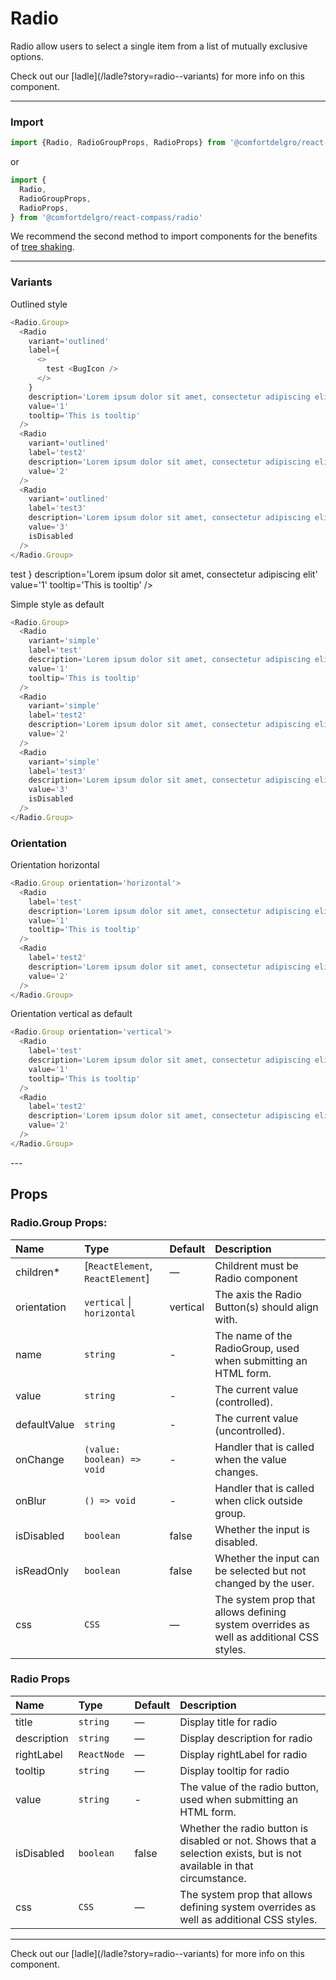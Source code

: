 
# Radio

Radio allow users to select a single item from a list of mutually exclusive options.

<Callout>
  Check out our [ladle](/ladle?story=radio--variants) for more info on this
  component.
</Callout>

---

### Import

```js
import {Radio, RadioGroupProps, RadioProps} from '@comfortdelgro/react-compass'
```

or

```js
import {
  Radio,
  RadioGroupProps,
  RadioProps,
} from '@comfortdelgro/react-compass/radio'
```

We recommend the second method to import components for the benefits of [tree shaking](https://developer.mozilla.org/en-US/docs/Glossary/Tree_shaking).

---

### Variants

Outlined style

```js
<Radio.Group>
  <Radio
    variant='outlined'
    label={
      <>
        test <BugIcon />
      </>
    }
    description='Lorem ipsum dolor sit amet, consectetur adipiscing elit'
    value='1'
    tooltip='This is tooltip'
  />
  <Radio
    variant='outlined'
    label='test2'
    description='Lorem ipsum dolor sit amet, consectetur adipiscing elit'
    value='2'
  />
  <Radio
    variant='outlined'
    label='test3'
    description='Lorem ipsum dolor sit amet, consectetur adipiscing elit'
    value='3'
    isDisabled
  />
</Radio.Group>
```

<ComponentDisplay>
  <Radio.Group>
    <Radio
      variant='outlined'
      label={
        <>
          test <BugIcon />
        </>
      }
      description='Lorem ipsum dolor sit amet, consectetur adipiscing elit'
      value='1'
      tooltip='This is tooltip'
    />
    <Radio
      variant='outlined'
      label='test2'
      description='Lorem ipsum dolor sit amet, consectetur adipiscing elit'
      value='2'
    />
    <Radio
      variant='outlined'
      label='test3'
      description='Lorem ipsum dolor sit amet, consectetur adipiscing elit'
      value='3'
      isDisabled
    />
  </Radio.Group>
</ComponentDisplay>

Simple style as default

```js
<Radio.Group>
  <Radio
    variant='simple'
    label='test'
    description='Lorem ipsum dolor sit amet, consectetur adipiscing elit'
    value='1'
    tooltip='This is tooltip'
  />
  <Radio
    variant='simple'
    label='test2'
    description='Lorem ipsum dolor sit amet, consectetur adipiscing elit'
    value='2'
  />
  <Radio
    variant='simple'
    label='test3'
    description='Lorem ipsum dolor sit amet, consectetur adipiscing elit'
    value='3'
    isDisabled
  />
</Radio.Group>
```

<ComponentDisplay>
  <Radio.Group>
    <Radio
      variant='simple'
      label='test'
      description='Lorem ipsum dolor sit amet, consectetur adipiscing elit'
      value='1'
      tooltip='This is tooltip'
    />
    <Radio
      variant='simple'
      label='test2'
      description='Lorem ipsum dolor sit amet, consectetur adipiscing elit'
      value='2'
    />
    <Radio
      variant='simple'
      label='test3'
      description='Lorem ipsum dolor sit amet, consectetur adipiscing elit'
      value='3'
      isDisabled
    />
  </Radio.Group>
</ComponentDisplay>

### Orientation

Orientation horizontal

```js
<Radio.Group orientation='horizontal'>
  <Radio
    label='test'
    description='Lorem ipsum dolor sit amet, consectetur adipiscing elit'
    value='1'
    tooltip='This is tooltip'
  />
  <Radio
    label='test2'
    description='Lorem ipsum dolor sit amet, consectetur adipiscing elit'
    value='2'
  />
</Radio.Group>
```

<ComponentDisplay>
  <Radio.Group orientation='horizontal'>
    <Radio
      label='test'
      description='Lorem ipsum dolor sit amet, consectetur adipiscing elit'
      value='1'
      tooltip='This is tooltip'
    />
    <Radio
      label='test2'
      description='Lorem ipsum dolor sit amet, consectetur adipiscing elit'
      value='2'
    />
  </Radio.Group>
</ComponentDisplay>

Orientation vertical as default

```js
<Radio.Group orientation='vertical'>
  <Radio
    label='test'
    description='Lorem ipsum dolor sit amet, consectetur adipiscing elit'
    value='1'
    tooltip='This is tooltip'
  />
  <Radio
    label='test2'
    description='Lorem ipsum dolor sit amet, consectetur adipiscing elit'
    value='2'
  />
</Radio.Group>
```

<ComponentDisplay>
  <Radio.Group orientation='vertical'>
    <Radio
      label='test'
      description='Lorem ipsum dolor sit amet, consectetur adipiscing elit'
      value='1'
      tooltip='This is tooltip'
    />
    <Radio
      label='test2'
      description='Lorem ipsum dolor sit amet, consectetur adipiscing elit'
      value='2'
    />
  </Radio.Group>
</ComponentDisplay>
---

## Props

### Radio.Group Props:

| Name         | Type                             | Default  | Description                                                                             |
| :----------- | :------------------------------- | :------- | :-------------------------------------------------------------------------------------- |
| children\*   | [`ReactElement`, `ReactElement`] | —        | Childrent must be Radio component                                                       |
| orientation  | `vertical` \| `horizontal`       | vertical | The axis the Radio Button(s) should align with.                                         |
| name         | `string`                         | -        | The name of the RadioGroup, used when submitting an HTML form.                          |
| value        | `string`                         | -        | The current value (controlled).                                                         |
| defaultValue | `string`                         | -        | The current value (uncontrolled).                                                       |
| onChange     | `(value: boolean) => void`       | -        | Handler that is called when the value changes.                                          |
| onBlur       | `() => void`                     | -        | Handler that is called when click outside group.                                        |
| isDisabled   | `boolean`                        | false    | Whether the input is disabled.                                                          |
| isReadOnly   | `boolean`                        | false    | Whether the input can be selected but not changed by the user.                          |
| css          | `CSS`                            | —        | The system prop that allows defining system overrides as well as additional CSS styles. |

### Radio Props

| Name        | Type      | Default | Description                                                                                                            |
| :---------- | :-------- | :------ | :--------------------------------------------------------------------------------------------------------------------- |
| title       | `string`  | —       | Display title for radio                                                                                                |
| description | `string`  | —       | Display description for radio                                                                                          |
| rightLabel  | `ReactNode`| —       | Display rightLabel for radio                                                                                           |
| tooltip     | `string`  | —       | Display tooltip for radio                                                                                              |
| value       | `string`  | -       | The value of the radio button, used when submitting an HTML form.                                                      |
| isDisabled  | `boolean` | false   | Whether the radio button is disabled or not. Shows that a selection exists, but is not available in that circumstance. |
| css         | `CSS`     | —       | The system prop that allows defining system overrides as well as additional CSS styles.                                |

---

<Callout>
  Check out our [ladle](/ladle?story=radio--variants) for more info on this
  component.
</Callout>
